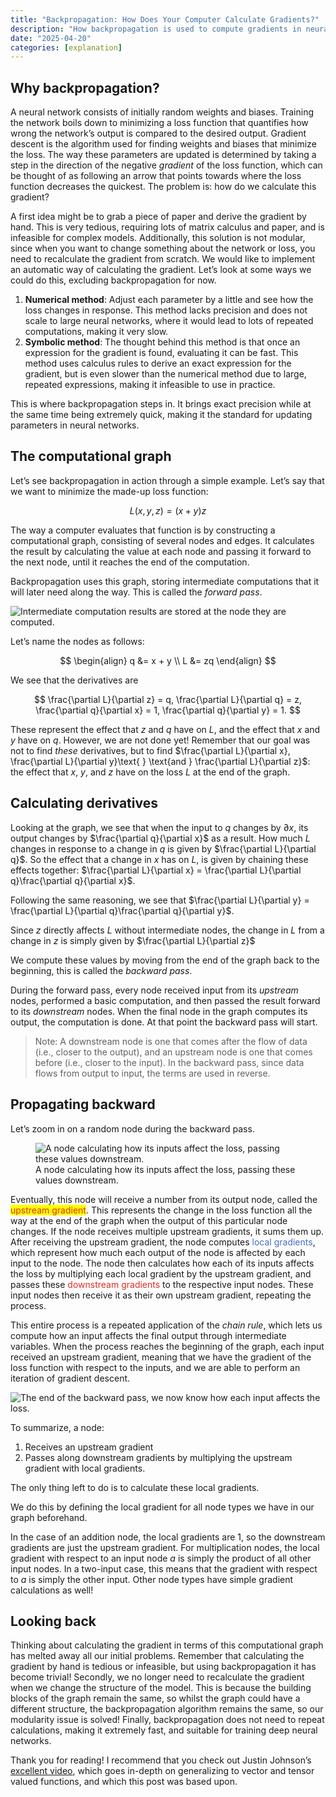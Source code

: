 ```yaml
---
title: "Backpropagation: How Does Your Computer Calculate Gradients?"
description: "How backpropagation is used to compute gradients in neural networks, using computational graphs and the chain rule."
date: "2025-04-20"
categories: [explanation]
---
```


## Why backpropagation?
A neural network consists of initially random weights and biases. Training the network boils down to minimizing a loss function that quantifies how wrong the network's output is compared to the desired output. Gradient descent is the algorithm used for finding weights and biases that minimize the loss. The way these parameters are updated is determined by taking a step in the direction of the negative *gradient* of the loss function, which can be thought of as following an arrow that points towards where the loss function decreases the quickest. The problem is: how do we calculate this gradient? 

A first idea might be to grab a piece of paper and derive the gradient by hand. This is very tedious, requiring lots of matrix calculus and paper, and is infeasible for complex models. Additionally, this solution is not modular, since when you want to change something about the network or loss, you need to recalculate the gradient from scratch. We would like to implement an automatic way of calculating the gradient. Let's look at some ways we could do this, excluding backpropagation for now.

1. **Numerical method**: Adjust each parameter by a little and see how the loss changes in response. This method lacks precision and does not scale to large neural networks, where it would lead to lots of repeated computations, making it very slow.
2. **Symbolic method**: The thought behind this method is that once an expression for the gradient is found, evaluating it can be fast. This method uses calculus rules to derive an exact expression for the gradient, but is even slower than the numerical method due to large, repeated expressions, making it infeasible to use in practice.

This is where backpropagation steps in. It brings exact precision while at the same time being extremely quick, making it the standard for updating parameters in neural networks.

## The computational graph

Let's see backpropagation in action through a simple example. Let's say that we want to minimize the made-up loss function:

$$
L(x, y, z) = (x + y)z
$$

The way a computer evaluates that function is by constructing a computational graph, consisting of several nodes and edges. It calculates the result by calculating the value at each node and passing it forward to the next node, until it reaches the end of the computation. 

Backpropagation uses this graph, storing intermediate computations that it will later need along the way. This is called the *forward pass*. 

![](./images/backward.png "Intermediate computation results are stored at the node they are computed.")

Let's name the nodes as follows:

$$
\begin{align}
    q &= x + y \\
    L &= zq
\end{align}
$$

We see that the derivatives are 

$$
\frac{\partial L}{\partial z} = q,
\frac{\partial L}{\partial q} = z,
\frac{\partial q}{\partial x} = 1,
\frac{\partial q}{\partial y} = 1.
$$

These represent the effect that $z$ and $q$ have on $L$, and the effect that $x$ and $y$ have on $q$. However, we are not done yet! Remember that our goal was not to find *these* derivatives, but to find $\frac{\partial L}{\partial x}, \frac{\partial L}{\partial y}\text{ } \text{and } \frac{\partial L}{\partial z}$: the effect that $x$, $y$, and $z$ have on the loss $L$ at the end of the graph.

## Calculating derivatives

Looking at the graph, we see that when the input to $q$ changes by $\partial x$, its output changes by $\frac{\partial q}{\partial x}$ as a result. How much $L$ changes in response to a change in $q$ is given by $\frac{\partial L}{\partial q}$. So the effect that a change in $x$ has on $L$, is given by chaining these effects together: $\frac{\partial L}{\partial x} = \frac{\partial L}{\partial q}\frac{\partial q}{\partial x}$. 

Following the same reasoning, we see that $\frac{\partial L}{\partial y} = \frac{\partial L}{\partial q}\frac{\partial q}{\partial y}$.

Since $z$ directly affects $L$ without intermediate nodes, the change in $L$ from a change in $z$ is simply given by $\frac{\partial L}{\partial z}$

We compute these values by moving from the end of the graph back to the beginning, this is called the *backward pass*. 

During the forward pass, every node received input from its *upstream* nodes, performed a basic computation, and then passed the result forward to its *downstream* nodes. When the final node in the graph computes its output, the computation is done. At that point the backward pass will start. 

> Note: A downstream node is one that comes after the flow of data (i.e., closer to the output), and an upstream node is one that comes before (i.e., closer to the input). In the backward pass, since data flows from output to input, the terms are used in reverse.

## Propagating backward
Let's zoom in on a random node during the backward pass. 

![A node calculating how its inputs affect the loss, passing these values downstream.](./images/node.png)

Eventually, this node will receive a number from its output node, called the <span style="color:rgb(221, 46, 34);background-color:yellow">upstream gradient</span>. This represents the change in the loss function all the way at the end of the graph when the output of this particular node changes. If the node receives multiple upstream gradients, it sums them up. After receiving the upstream gradient, the node computes <span style="color:rgb(68, 109, 195)">local gradients</span>, which represent how much each output of the node is affected by each input to the node. The node then calculates how each of its inputs affects the loss by multiplying each local gradient by the upstream gradient, and passes these <span style="color:rgb(221, 46, 34);">downstream gradients</span> to the respective input nodes. These input nodes then receive it as their own upstream gradient, repeating the process. 

This entire process is a repeated application of the *chain rule*, which lets us compute how an input affects the final output through intermediate variables. When the process reaches the beginning of the graph, each input received an upstream gradient, meaning that we have the gradient of the loss function with respect to the inputs, and we are able to perform an iteration of gradient descent. 

![](./images/backward.png "The end of the backward pass, we now know how each input affects the loss.")

To summarize, a node:

1. Receives an upstream gradient
2. Passes along downstream gradients by multiplying the upstream gradient with local gradients. 

The only thing left to do is to calculate these local gradients. 

We do this by defining the local gradient for all node types we have in our graph beforehand. 

In the case of an addition node, the local gradients are $1$, so the downstream gradients are just the upstream gradient. For multiplication nodes, the local gradient with respect to an input node $a$ is simply the product of all other input nodes. In a two-input case, this means that the gradient with respect to $a$ is simply the other input. Other node types have simple gradient calculations as well!

## Looking back

Thinking about calculating the gradient in terms of this computational graph has melted away all our initial problems. Remember that calculating the gradient by hand is tedious or infeasible, but using backpropagation it has become trivial! Secondly, we no longer need to recalculate the gradient when we change the structure of the model. This is because the building blocks of the graph remain the same, so whilst the graph could have a different structure, the backpropagation algorithm remains the same, so our modularity issue is solved! Finally, backpropagation does not need to repeat calculations, making it extremely fast, and suitable for training deep neural networks.

Thank you for reading! I recommend that you check out Justin Johnson's [excellent video](https://youtu.be/dB-u77Y5a6A?si=kowHAWgzkWyiI838), which goes in-depth on generalizing to vector and tensor valued functions, and which this post was based upon.
